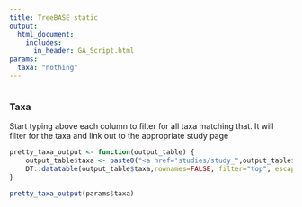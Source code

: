 ```yaml
---
title: TreeBASE static
output: 
  html_document:
    includes:
      in_header: GA_Script.html
params:
  taxa: "nothing"
---
```


```r

```




### Taxa

Start typing above each column to filter for all taxa matching that. It will filter for the taxa and link out to the appropriate study page

```r
pretty_taxa_output <- function(output_table) {
	output_table$taxa <- paste0("<a href='studies/study_",output_table$study_id, ".html'>", output_table$taxa, "</a>" )
	DT::datatable(output_table$taxa,rownames=FALSE, filter="top", escape=FALSE)
}

pretty_taxa_output(params$taxa)
```
